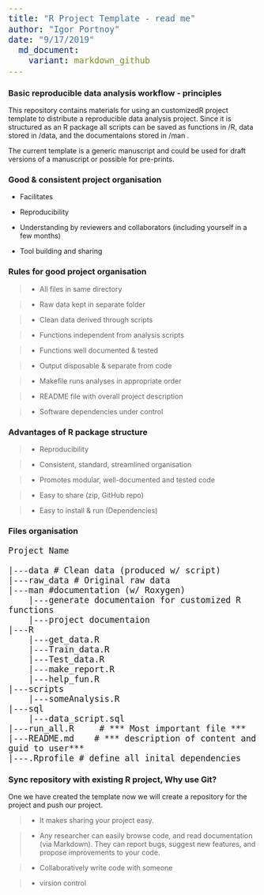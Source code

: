 ```yaml
---
title: "R Project Template - read me"
author: "Igor Portnoy"
date: "9/17/2019"
  md_document:
    variant: markdown_github
---
```



### Basic reproducible data analysis workflow - principles 

This repository contains materials for using an customizedR project template to distribute a reproducible data analysis project. Since it is structured as an R package all scripts can be saved as functions in /R, data stored in /data, and the documentaions stored in /man .

The current template is a generic manuscript and could be used for draft versions of a manuscript or possible for pre-prints.


### Good & consistent project organisation

- Facilitates

- Reproducibility
  
- Understanding by reviewers and collaborators (including yourself in a few months)
  
- Tool building and sharing
  
  
### Rules for good project organisation


> - All files in same directory

> - Raw data kept in separate folder

> - Clean data derived through scripts

> - Functions independent from analysis scripts

> - Functions well documented & tested

> - Output disposable & separate from code

> - Makefile runs analyses in appropriate order

> - README file with overall project description

> - Software dependencies under control


### Advantages of R package structure

> - Reproducibility

> - Consistent, standard, streamlined organisation

> - Promotes modular, well-documented and tested code

> - Easy to share (zip, GitHub repo)

> - Easy to install & run (Dependencies)



### Files organisation


<style type="text/css">

body, td {
   font-size: 14px;
}
code.r{
  font-size: 20px;
}
pre {
  font-size: 20px
}
</style>

```
Project Name

|---data # Clean data (produced w/ script)
|---raw_data # Original raw data
|---man #documentation (w/ Roxygen)
    |---generate documentaion for customized R functions
    |---project documentaion
|---R
    |---get_data.R
    |---Train_data.R
    |---Test_data.R
    |---make_report.R
    |---help_fun.R
|---scripts
    |---someAnalysis.R 
|---sql
    |---data_script.sql
|---run_all.R     # *** Most important file ***
|---README.md    # *** description of content and guid to user***
|---.Rprofile # define all inital dependencies 

```

### Sync repository with existing R project, Why use Git?

One we have created the template now we will create a repository for the project and push our project. 

> - It makes sharing your project easy.

> - Any researcher can easily browse code, and read documentation (via Markdown). They can report bugs, suggest new features, and propose improvements to your code.

> - Collaboratively write code with someone

> - virsion control




